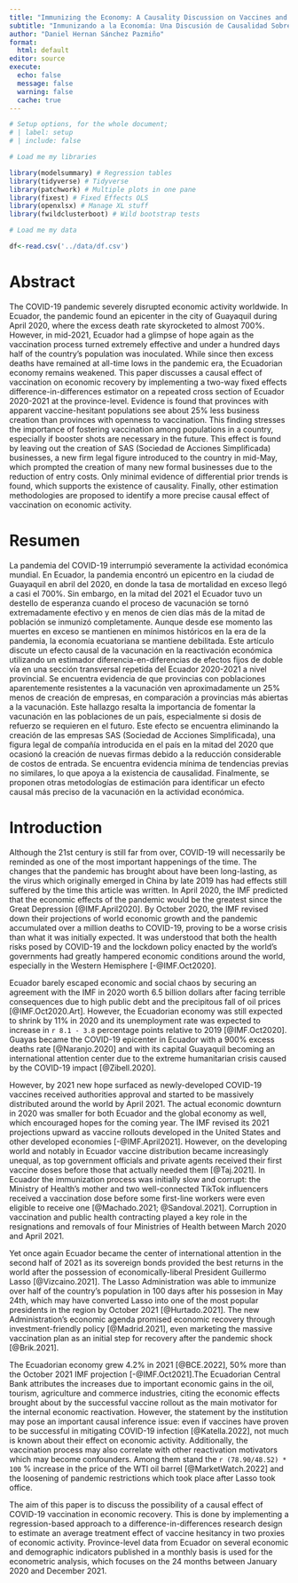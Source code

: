 ```yaml
---
title: "Immunizing the Economy: A Causality Discussion on Vaccines and Economic Recovery"
subtitle: "Inmunizando a la Economía: Una Discusión de Causalidad Sobre Vacunas y Reactivación Económica"
author: "Daniel Hernan Sánchez Pazmiño"
format: 
  html: default
editor: source
execute:
  echo: false
  message: false
  warning: false
  cache: true
---
```


```r
# Setup options, for the whole document;
# | label: setup
# | include: false

# Load me my libraries

library(modelsummary) # Regression tables
library(tidyverse) # Tidyverse
library(patchwork) # Multiple plots in one pane
library(fixest) # Fixed Effects OLS
library(openxlsx) # Manage XL stuff
library(fwildclusterboot) # Wild bootstrap tests

# Load me my data

df<-read.csv('../data/df.csv')

```


# Abstract

The COVID-19 pandemic severely disrupted economic activity worldwide. In Ecuador, the pandemic found an epicenter in the city of Guayaquil during April 2020, where the excess death rate skyrocketed to almost 700%. However, in mid-2021, Ecuador had a glimpse of hope again as the vaccination process turned extremely effective and under a hundred days half of the country’s population was inoculated. While since then excess deaths have remained at all-time lows in the pandemic era, the Ecuadorian economy remains weakened. This paper discusses a causal effect of vaccination on economic recovery by implementing a two-way fixed effects difference-in-differences estimator on a repeated cross section of Ecuador 2020-2021 at the province-level. Evidence is found that provinces with apparent vaccine-hesitant populations see about 25% less business creation than provinces with openness to vaccination. This finding stresses the importance of fostering vaccination among populations in a country, especially if booster shots are necessary in the future. This effect is found by leaving out the creation of SAS (Sociedad de Acciones Simplificada) businesses, a new firm legal figure introduced to the country in mid-May, which prompted the creation of many new formal businesses due to the reduction of entry costs. Only minimal evidence of differential prior trends is found, which supports the existence of causality. Finally, other estimation methodologies are proposed to identify a more precise causal effect of vaccination on economic activity.

# Resumen

La pandemia del COVID-19 interrumpió severamente la actividad económica mundial. En Ecuador, la pandemia encontró un epicentro en la ciudad de Guayaquil en abril del 2020, en donde la tasa de mortalidad en exceso llegó a casi el 700%. Sin embargo, en la mitad del 2021 el Ecuador tuvo un destello de esperanza cuando el proceso de vacunación se tornó extremadamente efectivo y en menos de cien días más de la mitad de población se inmunizó completamente. Aunque desde ese momento las muertes en exceso se mantienen en mínimos históricos en la era de la pandemia, la economía ecuatoriana se mantiene debilitada. Este artículo discute un efecto causal de la vacunación en la reactivación económica utilizando un estimador diferencia-en-diferencias de efectos fijos de doble vía en una sección transversal repetida del Ecuador 2020-2021 a nivel provincial. Se encuentra evidencia de que provincias con poblaciones aparentemente resistentes a la vacunación ven aproximadamente un 25% menos de creación de empresas, en comparación a provincias más abiertas a la vacunación. Este hallazgo resalta la importancia de fomentar la vacunación en las poblaciones de un país, especialmente si dosis de refuerzo se requieren en el futuro. Este efecto se encuentra eliminando la creación de las empresas SAS (Sociedad de Acciones Simplificada), una figura legal de compañía introducida en el país en la mitad del 2020 que ocasionó la creación de nuevas firmas debido a la reducción considerable de costos de entrada. Se encuentra evidencia mínima de tendencias previas no similares, lo que apoya a la existencia de causalidad. Finalmente, se proponen otras metodologías de estimación para identificar un efecto causal más preciso de la vacunación en la actividad económica.

# Introduction

Although the 21st century is still far from over, COVID-19 will necessarily be reminded as one of the most important happenings of the time. The changes that the pandemic has brought about have been long-lasting, as the virus which originally emerged in China by late 2019 has had effects still suffered by the time this article was written. In April 2020, the IMF predicted that the economic effects of the pandemic would be the greatest since the Great Depression [@IMF.April2020]. By October 2020, the IMF revised down their projections of world economic growth and the pandemic accumulated over a million deaths to COVID-19, proving to be a worse crisis than what it was initially expected. It was understood that both the health risks posed by COVID-19 and the lockdown policy enacted by the world's governments had greatly hampered economic conditions around the world, especially in the Western Hemisphere [-@IMF.Oct2020].

Ecuador barely escaped economic and social chaos by securing an agreement with the IMF in 2020 worth 6.5 billion dollars after facing terrible consequences due to high public debt and the precipitous fall of oil prices [@IMF.Oct2020.Art]. However, the Ecuadorian economy was still expected to shrink by 11% in 2020 and its unemployment rate was expected to increase in `r 8.1 - 3.8` percentage points relative to 2019 [@IMF.Oct2020]. Guayas became the COVID-19 epicenter in Ecuador with a 900% excess deaths rate [@Naranjo.2020] and with its capital Guayaquil becoming an international attention center due to the extreme humanitarian crisis caused by the COVID-19 impact [@Zibell.2020]. 

However, by 2021 new hope surfaced as newly-developed COVID-19 vaccines received authorities approval and started to be massively distributed around the world by April 2021. The actual economic downturn in 2020 was smaller for both Ecuador and the global economy as well, which encouraged hopes for the coming year. The IMF revised its 2021 projections upward as vaccine rollouts developed in the United States and other developed economies [-@IMF.April2021]. However, on the developing world and notably in Ecuador vaccine distribution became increasingly unequal, as top government officials and private agents received their first vaccine doses before those that actually needed them [@Taj.2021]. In Ecuador the immunization process was initially slow and corrupt: the Ministry of Health's mother and two well-connected TikTok influencers received a vaccination dose before some first-line workers were even eligible to receive one [@Machado.2021; @Sandoval.2021]. Corruption in vaccination and public health contracting played a key role in the resignations and removals of four Ministries of Health between March 2020 and April 2021. 

Yet once again Ecuador became the center of international attention in the second half of 2021 as its sovereign bonds provided the best returns in the world after the possession of economically-liberal President Guillermo Lasso [@Vizcaino.2021]. The Lasso Administration was able to immunize over half of the country's population in 100 days after his possesion in May 24th, which may have converted Lasso into one of the most popular presidents in the region by October 2021 [@Hurtado.2021]. The new Administration's economic agenda promised economic recovery through investment-friendly policy [@Madrid.2021], even marketing the massive vaccination plan as an initial step for recovery after the pandemic shock [@Brik.2021].

The Ecuadorian economy grew 4.2% in 2021 [@BCE.2022], 50% more than the October 2021 IMF projection [-@IMF.Oct2021].The Ecuadorian Central Bank attributes the increases due to important economic gains in the oil, tourism, agriculture and commerce industries, citing the economic effects brought about by the successful vaccine rollout as the main motivator for the internal economic reactivation. However, the statement by the institution may pose an important causal inference issue: even if vaccines have proven to be successful in mitigating COVID-19 infection [@Katella.2022], not much is known about their effect on economic activity. Additionally, the vaccination process may also correlate with other reactivation motivators which may become confounders. Among them stand the `r (78.90/48.52) * 100` % increase in the price of the WTI oil barrel [@MarketWatch.2022] and the loosening of pandemic restrictions which took place after Lasso took office. 

The aim of this paper is to discuss the possibility of a causal effect of COVID-19 vaccination in economic recovery. This is done by implementing a regression-based approach to a difference-in-differences research design to estimate an average treatment effect of vaccine hesitancy in two proxies of economic activity. Province-level data from Ecuador on several economic and demographic indicators published in a monthly basis is used for the econometric analysis, which focuses on the 24 months between January 2020 and December 2021. 